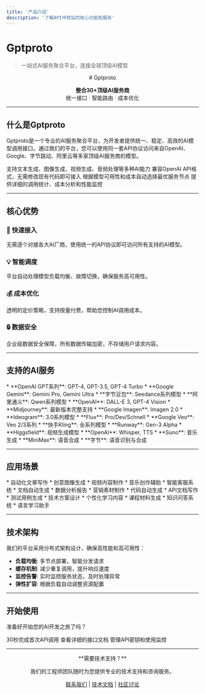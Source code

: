 ```yaml
---
title: '产品介绍'
description: '了解API中转站的核心功能和服务'
---
```


# Gptproto

> 一站式AI服务聚合平台，连接全球顶级AI模型

<div align="center">
  # Gptproto

  **整合30+顶级AI服务商**\
  统一接口 · 智能路由 · 成本优化
</div>

***

## 什么是Gptproto

Gptproto是一个专业的AI服务聚合平台，为开发者提供统一、稳定、高效的AI模型调用接口。通过我们的平台，您可以使用同一套API协议访问来自OpenAI、Google、字节跳动、阿里云等多家顶级AI服务商的模型。

<CardGroup cols={2}>
  <Card title="多模态支持" icon="sparkles">
    支持文本生成、图像生成、视频生成、音频处理等多种AI能力
  </Card>

  <Card title="统一协议" icon="code">
    兼容OpenAI API格式，无需修改现有代码即可接入
  </Card>

  <Card title="智能路由" icon="route">
    根据模型可用性和成本自动选择最优服务节点
  </Card>

  <Card title="实时监控" icon="chart-line">
    提供详细的调用统计、成本分析和性能监控
  </Card>
</CardGroup>

***

## 核心优势

### 🚀 快速接入

无需逐个对接各大AI厂商，使用统一的API协议即可访问所有支持的AI模型。

### 💡 智能调度

平台自动处理模型负载均衡、故障切换，确保服务高可用性。

### 💰 成本优化

透明的定价策略，支持按量付费，帮助您控制AI调用成本。

### 🔒 数据安全

企业级数据安全保障，所有数据传输加密，不存储用户请求内容。

***

## 支持的AI服务

<Tabs>
  <Tab title="文本生成">
    * **OpenAI GPT系列**: GPT-4, GPT-3.5, GPT-4 Turbo
    * **Google Gemini**: Gemini Pro, Gemini Ultra
    * **字节豆包**: Seedance系列模型
    * **阿里通义**: Qwen系列模型
  </Tab>

  <Tab title="图像生成">
    * **OpenAI**: DALL-E 3, GPT-4 Vision
    * **Midjourney**: 最新版本完整支持
    * **Google Imagen**: Imagen 2.0
    * **Ideogram**: 3.0系列模型
    * **Flux**: Pro/Dev/Schnell
  </Tab>

  <Tab title="视频生成">
    * **Google Veo**: Veo 2/3系列
    * **快手Kling**: 全系列模型
    * **Runway**: Gen-3 Alpha
    * **Higgsfield**: 视频生成模型
  </Tab>

  <Tab title="音频处理">
    * **OpenAI**: Whisper, TTS
    * **Suno**: 音乐生成
    * **MiniMax**: 语音合成
    * **字节**: 语音识别与合成
  </Tab>
</Tabs>

***

## 应用场景

<CardGroup cols={2}>
  <Card title="内容创作" icon="pen-to-square">
    * 自动化文章写作
    * 创意图像生成
    * 视频内容制作
    * 音乐创作辅助
  </Card>

  <Card title="企业应用" icon="building">
    * 智能客服系统
    * 文档自动生成
    * 数据分析报告
    * 营销素材制作
  </Card>

  <Card title="开发工具" icon="code">
    * 代码自动生成
    * API文档写作
    * 测试用例生成
    * 技术方案设计
  </Card>

  <Card title="教育培训" icon="graduation-cap">
    * 个性化学习内容
    * 课程材料生成
    * 知识问答系统
    * 语言学习助手
  </Card>
</CardGroup>

***

## 技术架构

我们的平台采用分布式架构设计，确保高性能和高可用性：

* **负载均衡**: 多节点部署，智能分发请求
* **缓存机制**: 减少重复调用，提升响应速度
* **监控告警**: 实时监控服务状态，及时处理异常
* **弹性扩容**: 根据负载自动调整资源配置

***

## 开始使用

准备好开始您的AI开发之旅了吗？

<CardGroup cols={3}>
  <Card title="快速入门" icon="rocket" href="/quickstart">
    30秒完成首次API调用
  </Card>

  <Card title="API文档" icon="book" href="/api-reference/introduction">
    查看详细的接口文档
  </Card>

  <Card title="控制台" icon="browser" href="http://129.226.58.30">
    管理API密钥和使用监控
  </Card>
</CardGroup>

***

<div align="center">
  **需要技术支持？**

  我们的工程师团队随时为您提供专业的技术支持和咨询服务。

  [联系我们](mailto:admin@example.com) | [技术文档](/api-reference/introduction) | [社区讨论](#)
</div>